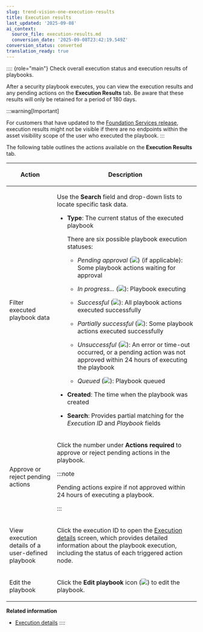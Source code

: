 ```yaml
---
slug: trend-vision-one-execution-results
title: Execution results
last_updated: '2025-09-08'
ai_context:
  source_file: execution-results.md
  conversion_date: '2025-09-08T23:42:19.549Z'
conversion_status: converted
translation_ready: true
---
```


:::: {role="main"}
Check overall execution status and execution results of playbooks.

After a security playbook executes, you can view the execution results and any pending actions on the **Execution Results** tab. Be aware that these results will only be retained for a period of 180 days.

:::warning[Important]

For customers that have updated to the [Foundation Services release](update-foundation-services-release.mdx), execution results might not be visible if there are no endpoints within the asset visibility scope of the user who executed the playbook.
:::

The following table outlines the actions available on the **Execution Results** tab.

<table>
<colgroup>
<col style="width: 25%" />
<col style="width: 75%" />
</colgroup>
<thead>
<tr>
<th><p>Action</p></th>
<th><p>Description</p></th>
</tr>
</thead>
<tbody>
<tr>
<td><p>Filter executed playbook data</p></td>
<td><p>Use the <strong>Search</strong> field and drop-down lists to locate specific task data.</p>
<ul>
<li><p><strong>Type</strong>: The current status of the executed playbook</p>
<p>There are six possible playbook execution statuses:</p>
<ul>
<li><p><em>Pending approval</em> (<img src="./images/pending_approval=7ad48a47-cb38-4fff-9dee-cceb77d9c5c1.webp" />) (if applicable): Some playbook actions waiting for approval</p></li>
<li><p><em>In progress...</em> (<img src="./images/in_progress=51020eba-8ed4-4fca-9bdd-73158770bb4d.webp" />): Playbook executing</p></li>
<li><p><em>Successful</em> (<img src="./images/successful=9cb8192f-f627-4fa2-b6dc-f77c09ac5d18.webp" />): All playbook actions executed successfully</p></li>
<li><p><em>Partially successful</em> (<img src="./images/partially_successful=20230317094545.webp" />): Some playbook actions executed successfully</p></li>
<li><p><em>Unsuccessful</em> (<img src="./images/unsuccessful=78851f4e-24ea-4fde-bbe4-370e3d55f811.webp" />): An error or time-out occurred, or a pending action was not approved within 24 hours of executing the playbook</p></li>
<li><p><em>Queued</em> (<img src="./images/queued=3df61664-4178-4a69-91d6-3d269379ee0c.webp" />): Playbook queued</p></li>
</ul></li>
<li><p><strong>Created</strong>: The time when the playbook was created</p></li>
<li><p><strong>Search</strong>: Provides partial matching for the <em>Execution ID</em> and <em>Playbook</em> fields</p></li>
</ul></td>
</tr>
<tr>
<td><p>Approve or reject pending actions</p></td>
<td><p>Click the number under <strong>Actions required</strong> to approve or reject pending actions in the playbook.</p>


:::note

<p>Pending actions expire if not approved within 24 hours of executing a playbook.</p>


:::

</td>
</tr>
<tr>
<td><p>View execution details of a user-defined playbook</p></td>
<td><p>Click the execution ID to open the <a href="trend-vision-one-execution-details">Execution details</a> screen, which provides detailed information about the playbook execution, including the status of each triggered action node.</p></td>
</tr>
<tr>
<td><p>Edit the playbook</p></td>
<td><p>Click the <strong>Edit playbook</strong> icon (<img src="./images/edit=6bab3fa2-ec74-4134-97fb-784f64900103.webp" />) to edit the playbook.</p></td>
</tr>
</tbody>
</table>

**Related information**

- [Execution details](execution-details.md "View the details of a playbook execution.")
::::
